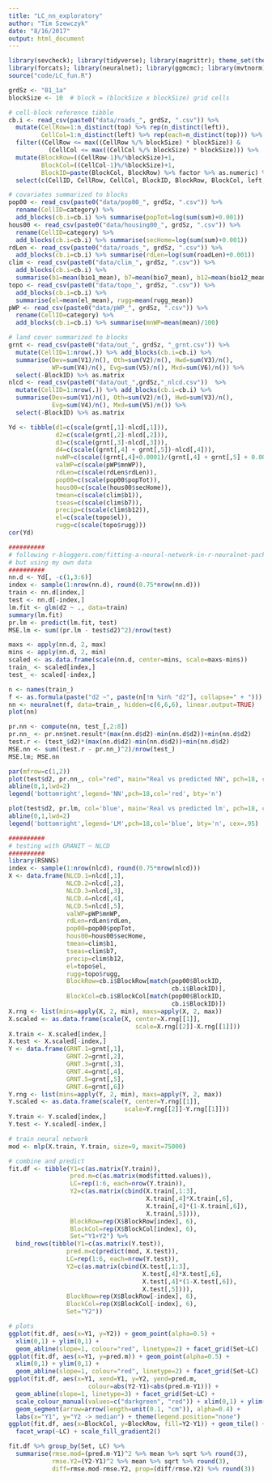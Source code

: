 ```yaml
---
title: "LC_nn_exploratory"
author: "Tim Szewczyk"
date: "8/16/2017"
output: html_document
---
```


```r
library(sevcheck); library(tidyverse); library(magrittr); theme_set(theme_bw())
library(forcats); library(neuralnet); library(ggmcmc); library(mvtnorm)
source("code/LC_fun.R")
```



```r
grdSz <- "01_1a"
blockSize <- 10  # block = (blockSize x blockSize) grid cells

# cell-block reference tibble
cb.i <- read_csv(paste0("data/roads_", grdSz, ".csv")) %>% 
  mutate(CellRow=1:n_distinct(top) %>% rep(n_distinct(left)),
         CellCol=1:n_distinct(left) %>% rep(each=n_distinct(top))) %>%
  filter((CellRow <= max((CellRow %/% blockSize) * blockSize)) &
           (CellCol <= max((CellCol %/% blockSize) * blockSize))) %>%
  mutate(BlockRow=((CellRow-1)%/%blockSize)+1, 
         BlockCol=((CellCol-1)%/%blockSize)+1,
         BlockID=paste(BlockCol, BlockRow) %>% factor %>% as.numeric) %>%
  select(c(CellID, CellRow, CellCol, BlockID, BlockRow, BlockCol, left, top))

# covariates summarized to blocks
pop00 <- read_csv(paste0("data/pop00_", grdSz, ".csv")) %>% 
  rename(CellID=category) %>% 
  add_blocks(cb.i=cb.i) %>% summarise(popTot=log(sum(sum)+0.001))
hous00 <- read_csv(paste0("data/housing00_", grdSz, ".csv")) %>% 
  rename(CellID=category) %>% 
  add_blocks(cb.i=cb.i) %>% summarise(secHome=log(sum(sum)+0.001))
rdLen <- read_csv(paste0("data/roads_", grdSz, ".csv")) %>% 
  add_blocks(cb.i=cb.i) %>% summarise(rdLen=log(sum(roadLen)+0.001)) 
clim <- read_csv(paste0("data/clim_", grdSz, ".csv")) %>% 
  add_blocks(cb.i=cb.i) %>% 
  summarise(b1=mean(bio1_mean), b7=mean(bio7_mean), b12=mean(bio12_mean))
topo <- read_csv(paste0("data/topo_", grdSz, ".csv")) %>% 
  add_blocks(cb.i=cb.i) %>% 
  summarise(el=mean(el_mean), rugg=mean(rugg_mean))
pWP <- read_csv(paste0("data/pWP_", grdSz, ".csv")) %>% 
  rename(CellID=category) %>%
  add_blocks(cb.i=cb.i) %>% summarise(mnWP=mean(mean)/100)

# land cover summarized to blocks
grnt <- read_csv(paste0("data/out_", grdSz, "_grnt.csv")) %>% 
  mutate(CellID=1:nrow(.)) %>% add_blocks(cb.i=cb.i) %>% 
  summarise(Dev=sum(V1)/n(), Oth=sum(V2)/n(), Hwd=sum(V3)/n(), 
            WP=sum(V4)/n(), Evg=sum(V5)/n(), Mxd=sum(V6)/n()) %>%
  select(-BlockID) %>% as.matrix
nlcd <- read_csv(paste0("data/out_",grdSz,"_nlcd.csv"))  %>% 
  mutate(CellID=1:nrow(.)) %>% add_blocks(cb.i=cb.i) %>% 
  summarise(Dev=sum(V1)/n(), Oth=sum(V2)/n(), Hwd=sum(V3)/n(), 
            Evg=sum(V4)/n(), Mxd=sum(V5)/n()) %>%
  select(-BlockID) %>% as.matrix
```


```r
Yd <- tibble(d1=c(scale(grnt[,1]-nlcd[,1])),
             d2=c(scale(grnt[,2]-nlcd[,2])),
             d3=c(scale(grnt[,3]-nlcd[,3])),
             d4=c(scale((grnt[,4] + grnt[,5])-nlcd[,4])),
             nuWP=c(scale((grnt[,4]+0.0001)/(grnt[,4] + grnt[,5] + 0.0001))),
             valWP=c(scale(pWP$mnWP)),
             rdLen=c(scale(rdLen$rdLen)),
             pop00=c(scale(pop00$popTot)),
             hous00=c(scale(hous00$secHome)),
             tmean=c(scale(clim$b1)),
             tseas=c(scale(clim$b7)),
             precip=c(scale(clim$b12)),
             el=c(scale(topo$el)),
             rugg=c(scale(topo$rugg)))
cor(Yd)
```



```r
##########
# following r-bloggers.com/fitting-a-neural-network-in-r-neuralnet-package
# but using my own data
##########
nn.d <- Yd[, -c(1,3:6)]
index <- sample(1:nrow(nn.d), round(0.75*nrow(nn.d)))
train <- nn.d[index,]
test <- nn.d[-index,]
lm.fit <- glm(d2 ~ ., data=train)
summary(lm.fit)
pr.lm <- predict(lm.fit, test)
MSE.lm <- sum((pr.lm - test$d2)^2)/nrow(test)

maxs <- apply(nn.d, 2, max)
mins <- apply(nn.d, 2, min)
scaled <- as.data.frame(scale(nn.d, center=mins, scale=maxs-mins))
train_ <- scaled[index,]
test_ <- scaled[-index,]

n <- names(train_)
f <- as.formula(paste("d2 ~", paste(n[!n %in% "d2"], collapse=" + ")))
nn <- neuralnet(f, data=train_, hidden=c(6,6,6), linear.output=TRUE)
plot(nn)

pr.nn <- compute(nn, test_[,2:8])
pr.nn_ <- pr.nn$net.result*(max(nn.d$d2)-min(nn.d$d2))+min(nn.d$d2)
test.r <- (test_$d2)*(max(nn.d$d2)-min(nn.d$d2))+min(nn.d$d2)
MSE.nn <- sum((test.r - pr.nn_)^2)/nrow(test_)
MSE.lm; MSE.nn

par(mfrow=c(1,2))
plot(test$d2, pr.nn_, col="red", main="Real vs predicted NN", pch=18, cex=0.7)
abline(0,1,lwd=2)
legend('bottomright',legend='NN',pch=18,col='red', bty='n')

plot(test$d2, pr.lm, col='blue', main='Real vs predicted lm', pch=18, cex=0.7)
abline(0,1,lwd=2)
legend('bottomright',legend='LM',pch=18,col='blue', bty='n', cex=.95)
```

```r
##########
# testing with GRANIT ~ NLCD
##########
library(RSNNS)
index <- sample(1:nrow(nlcd), round(0.75*nrow(nlcd)))
X <- data.frame(NLCD.1=nlcd[,1],
                NLCD.2=nlcd[,2],
                NLCD.3=nlcd[,3],
                NLCD.4=nlcd[,4],
                NLCD.5=nlcd[,5],
                valWP=pWP$mnWP,
                rdLen=rdLen$rdLen,
                pop00=pop00$popTot,
                hous00=hous00$secHome,
                tmean=clim$b1,
                tseas=clim$b7,
                precip=clim$b12,
                el=topo$el,
                rugg=topo$rugg,
                BlockRow=cb.i$BlockRow[match(pop00$BlockID,
                                             cb.i$BlockID)],
                BlockCol=cb.i$BlockCol[match(pop00$BlockID,
                                             cb.i$BlockID)])
X.rng <- list(mins=apply(X, 2, min), maxs=apply(X, 2, max))
X.scaled <- as.data.frame(scale(X, center=X.rng[[1]], 
                                   scale=X.rng[[2]]-X.rng[[1]]))
X.train <- X.scaled[index,]
X.test <- X.scaled[-index,]
Y <- data.frame(GRNT.1=grnt[,1],
                GRNT.2=grnt[,2],
                GRNT.3=grnt[,3],
                GRNT.4=grnt[,4],
                GRNT.5=grnt[,5],
                GRNT.6=grnt[,6])
Y.rng <- list(mins=apply(Y, 2, min), maxs=apply(Y, 2, max))
Y.scaled <- as.data.frame(scale(Y, center=Y.rng[[1]], 
                                scale=Y.rng[[2]]-Y.rng[[1]]))
Y.train <- Y.scaled[index,]
Y.test <- Y.scaled[-index,]

# train neural network
mod <- mlp(X.train, Y.train, size=9, maxit=75000)

# combine and predict
fit.df <- tibble(Y1=c(as.matrix(Y.train)),
                 pred.m=c(as.matrix(mod$fitted.values)),
                 LC=rep(1:6, each=nrow(Y.train)),
                 Y2=c(as.matrix(cbind(X.train[,1:3], 
                                      X.train[,4]*X.train[,6],
                                      X.train[,4]*(1-X.train[,6]),
                                      X.train[,5]))),
                 BlockRow=rep(X$BlockRow[index], 6),
                 BlockCol=rep(X$BlockCol[index], 6),
                 Set="Y1+Y2") %>% 
  bind_rows(tibble(Y1=c(as.matrix(Y.test)),
                pred.m=c(predict(mod, X.test)),
                LC=rep(1:6, each=nrow(Y.test)),
                Y2=c(as.matrix(cbind(X.test[,1:3], 
                                     X.test[,4]*X.test[,6],
                                     X.test[,4]*(1-X.test[,6]),
                                     X.test[,5]))),
                BlockRow=rep(X$BlockRow[-index], 6),
                BlockCol=rep(X$BlockCol[-index], 6),
                Set="Y2"))

# plots
ggplot(fit.df, aes(x=Y1, y=Y2)) + geom_point(alpha=0.5) +
  xlim(0,1) + ylim(0,1) +
  geom_abline(slope=1, colour="red", linetype=2) + facet_grid(Set~LC)
ggplot(fit.df, aes(x=Y1, y=pred.m)) + geom_point(alpha=0.5) +
  xlim(0,1) + ylim(0,1) +
  geom_abline(slope=1, colour="red", linetype=2) + facet_grid(Set~LC)
ggplot(fit.df, aes(x=Y1, xend=Y1, y=Y2, yend=pred.m,
                      colour=abs(Y2-Y1)<abs(pred.m-Y1))) + 
  geom_abline(slope=1, linetype=3) + facet_grid(Set~LC) +
  scale_colour_manual(values=c("darkgreen", "red")) + xlim(0,1) + ylim(0,1) +
  geom_segment(arrow=arrow(length=unit(0.1, "cm")), alpha=0.4) + 
  labs(x="Y1", y="Y2 -> median") + theme(legend.position="none") 
ggplot(fit.df, aes(x=BlockCol, y=BlockRow, fill=Y2-Y1)) + geom_tile() +
  facet_wrap(~LC) + scale_fill_gradient2()

fit.df %>% group_by(Set, LC) %>%
  summarise(rmse.mod=(pred.m-Y1)^2 %>% mean %>% sqrt %>% round(3),
            rmse.Y2=(Y2-Y1)^2 %>% mean %>% sqrt %>% round(3),
            diff=rmse.mod-rmse.Y2, prop=(diff/rmse.Y2) %>% round(3))

```



